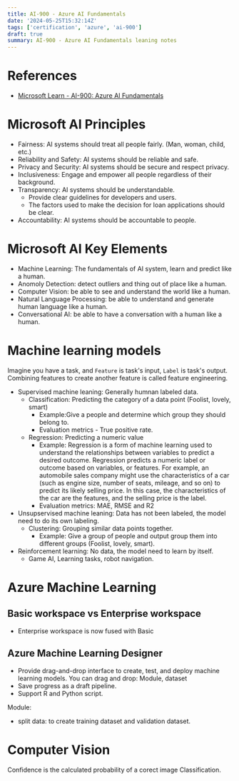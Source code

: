 ```yaml
---
title: AI-900 - Azure AI Fundamentals
date: '2024-05-25T15:32:14Z'
tags: ['certification', 'azure', 'ai-900']
draft: true
summary: AI-900 - Azure AI Fundamentals leaning notes
---
```


# References
- [Microsoft Learn - AI-900: Azure AI Fundamentals](https://learn.microsoft.com/en-us/credentials/certifications/azure-ai-fundamentals/?practice-assessment-type=certification#certification-take-the-exam)

# Microsoft AI Principles
- Fairness: AI systems should treat all people fairly. (Man, woman, child, etc.)
- Reliability and Safety: AI systems should be reliable and safe.
- Privacy and Security: AI systems should be secure and respect privacy.
- Inclusiveness: Engage and empower all people regardless of their background.
- Transparency: AI systems should be understandable.
  + Provide clear guidelines for developers and users.
  + The factors used to make the decision for loan applications should be clear.
- Accountability: AI systems should be accountable to people.

# Microsoft AI Key Elements
- Machine Learning: The fundamentals of AI system, learn and predict like a human.
- Anomoly Detection: detect outliers and thing out of place like a human.
- Computer Vision: be able to see and understand the world like a human.
- Natural Language Processing: be able to understand and generate human language like a human.
- Conversational AI: be able to have a conversation with a human like a human.

# Machine learning models
Imagine you have a task, and `Feature` is task's input, `Label` is task's output.
Combining features to create another feature is called feature engineering.
- Supervised machine leaning: Generally humnan labeled data. 
  + Classification: Predicting the category of a data point (Foolist, lovely, smart)
    + Example:Give a people and determine which group they should belong to.
    + Evaluation metrics - True positive rate.
  + Regression: Predicting a numeric value
    + Example: Regression is a form of machine learning used to understand the relationships between variables to predict a desired outcome. Regression predicts a numeric label or outcome based on variables, or features. For example, an automobile sales company might use the characteristics of a car (such as engine size, number of seats, mileage, and so on) to predict its likely selling price. In this case, the characteristics of the car are the features, and the selling price is the label.
    + Evaluation metrics: MAE, RMSE and R2
- Unsupservised machine leaning: Data has not been labeled, the model need to do its own labeling.
  + Clustering: Grouping similar data points together.
    + Example: Give a group of people and output group them into different groups (Foolist, lovely, smart).
- Reinforcement learning: No data, the model need to learn by itself.
  + Game AI, Learning tasks, robot navigation.


# Azure Machine Learning
## Basic workspace vs Enterprise workspace
- Enterprise workspace is now fused with Basic

## Azure Machine Learning Designer
- Provide drag-and-drop interface to create, test, and deploy machine learning models.
You can drag and drop: Module, dataset
- Save progress as a draft pipeline.
- Support R and Python script.

Module:
- split data: to create training dataset and validation dataset.

# Computer Vision
Confidence is the  calculated probability of a corect image Classification.